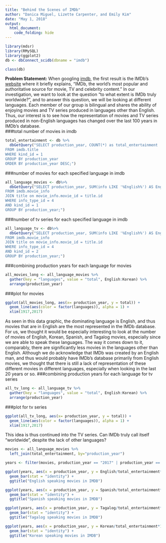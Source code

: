 ```yaml
---
title: "Behind the Scenes of IMDb"
author: "Danica Miguel, Lizette Carpenter, and Emily Kim"
date: "May 1, 2018"
output: 
  html_document:
    code_folding: hide
---
```


```r
library(mdsr)
library(RMySQL)
library(ggplot2)
db <- dbConnect_scidb(dbname = "imdb")
```

```r
class(db)
```
**Problem Statement:**
When googling [imdb](https://www.google.com/search?q=imdb&rlz=1C5CHFA_enUS721US721&oq=IMDB&aqs=chrome.0.0j69i60j69i59j69i60l3.2432j1j7&sourceid=chrome&ie=UTF-8), the first result is the IMDb’s [website](https://www.imdb.com/pressroom/about/?pf_rd_m=A2FGELUUNOQJNL&pf_rd_p=c1695c53-c70f-429d-859f-647489ac83de&pf_rd_r=F9J4ZH0MYVAVCFF2GPJ9&pf_rd_s=right-1&pf_rd_t=60601&pf_rd_i=pressroom&ref_=fea_pr_pr_lk2) where it briefly explains, “IMDb, the world's most popular and authoritative source for movie, TV and celebrity content.” In our investigation, we want to look at the question "to what extent is IMDb truly worldwide?", and to answer this question, we will be looking at different languages. Each member of our group is bilingual and shares the ability of enjoying movies and TV series produced in languages other than English. Thus, our interest is to see how the representation of movies and TV series produced in non-English languages has changed over the last 100 years in IMDb’s database.  
###total number of movies in imdb
```r
total_entertainment <- db %>% 
  dbGetQuery("SELECT production_year, COUNT(*) as total_entertainment
FROM imdb.title
WHERE kind_id = 1
GROUP BY production_year
ORDER BY production_year DESC;")
```

###number of movies for each specified language in imdb
```r
all_language_movies <- db%>%
  dbGetQuery("SELECT production_year, SUM(info LIKE '%English%') AS English, SUM(info LIKE '%Tagalog%') AS Tagalog, SUM(info LIKE '%Spanish%') AS Spanish, SUM(info LIKE '%Korean%') as Korean 
FROM imdb.movie_info
JOIN title on movie_info.movie_id = title.id
WHERE info_type_id = 4
AND kind_id = 1
GROUP BY production_year;")
```

###number of tv series for each specified language in imdb
```r
all_language_tv <- db%>%
  dbGetQuery("SELECT production_year, SUM(info LIKE '%English%') AS English, SUM(info LIKE '%Tagalog%') AS Tagalog, SUM(info LIKE '%Spanish%') AS Spanish, SUM(info LIKE '%Korean%') as Korean 
FROM imdb.movie_info
JOIN title on movie_info.movie_id = title.id
WHERE info_type_id = 4
AND kind_id = 2
GROUP BY production_year;")
```

###combining production years for each language for movies
```r
all_movies_long <- all_language_movies %>%
  gather(key = "languages", value = "total", English:Korean) %>%
  arrange(production_year)
```

###plot for movies
```r
ggplot(all_movies_long, aes(x= production_year, y = total)) +
  geom_line(aes(color = factor(languages)), alpha = 1) +
  xlim(1917,2017)
```
As seen in this data graphic, the dominating language is English, and thus movies that are in English are the most represented in the IMDb database. For us, we thought it would be especially interesting to look at the number of movies of English, Korean, Spanish, and Tagalog movies, especially since we are able to speak these languages. The way it comes down to it, comparably, there are significantly less movies in the languages other than English. Although we do acknowledge that IMDb was created by an English man, and thus would probably have IMDb's database primarily from English movies, we thought that there is still a lack of representation of these different movies in different languages, especially when looking in the last 20 years or so. 
###combining production years for each language for tv series
```r
all_tv_long <- all_language_tv %>%
  gather(key = "languages", value = "total", English:Korean) %>%
  arrange(production_year)
```

###plot for tv series
```r
ggplot(all_tv_long, aes(x= production_year, y = total)) +
  geom_line(aes(color = factor(languages)), alpha = 1) +
  xlim(1917,2017)
```
This idea is thus continued into the TV series. Can IMDb truly call itself "worldwide", despite the lack of other languages? 
```r
movies <- all_language_movies %>%
  left_join(total_entertainment, by="production_year")

```

```r
years <- filter(movies, production_year == "2017" | production_year == "2007" | production_year == "1997")

ggplot(years, aes(x = production_year, y = English/total_entertainment*100)) +
  geom_bar(stat = "identity") +
  ggtitle("English speaking movies in IMDB") 

ggplot(years, aes(x = production_year, y = Spanish/total_entertainment*100)) +
  geom_bar(stat = "identity") +
  ggtitle("Spanish speaking movies in IMDB")

ggplot(years, aes(x = production_year, y = Tagalog/total_entertainment*100)) +
  geom_bar(stat = "identity") +
  ggtitle("Tagalog speaking movies in IMDB")

ggplot(years, aes(x = production_year, y = Korean/total_entertainment*100)) +
  geom_bar(stat = "identity") +
  ggtitle("Korean speaking movies in IMDB")

```
